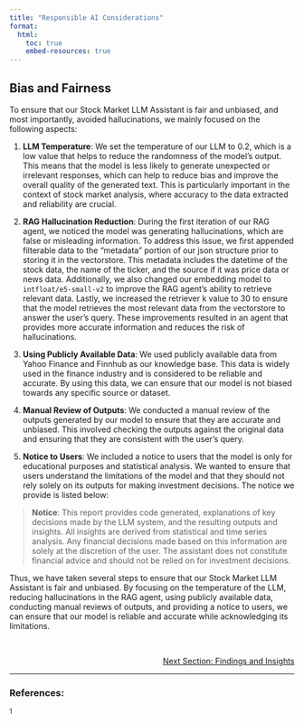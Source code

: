 ```yaml
---
title: "Responsible AI Considerations"
format:
  html:
    toc: true
    embed-resources: true
---
```


## Bias and Fairness

To ensure that our Stock Market LLM Assistant is fair and unbiased, and most importantly, avoided hallucinations, we mainly focused on the following aspects:

1. **LLM Temperature**: We set the temperature of our LLM to 0.2, which is a low value that helps to reduce the randomness of the model's output. This means that the model is less likely to generate unexpected or irrelevant responses, which can help to reduce bias and improve the overall quality of the generated text. This is particularly important in the context of stock market analysis, where accuracy to the data extracted and reliability are crucial.

2. **RAG Hallucination Reduction**: During the first iteration of our RAG agent, we noticed the model was generating hallucinations, which are false or misleading information. To address this issue, we first appended filterable data to the "metadata" portion of our json structure prior to storing it in the vectorstore. This metadata includes the datetime of the stock data, the name of the ticker, and the source if it was price data or news data. Additionally, we also changed our embedding model to `intfloat/e5-small-v2` to improve the RAG agent's ability to retrieve relevant data. Lastly, we increased the retriever k value to 30 to ensure that the model retrieves the most relevant data from the vectorstore to answer the user's query. These improvements resulted in an agent that provides more accurate information and reduces the risk of hallucinations.

3. **Using Publicly Available Data**: We used publicly available data from Yahoo Finance and Finnhub as our knowledge base. This data is widely used in the finance industry and is considered to be reliable and accurate. By using this data, we can ensure that our model is not biased towards any specific source or dataset.

4. **Manual Review of Outputs**: We conducted a manual review of the outputs generated by our model to ensure that they are accurate and unbiased. This involved checking the outputs against the original data and ensuring that they are consistent with the user's query. 

5. **Notice to Users**: We included a notice to users that the model is only for educational purposes and statistical analysis. We wanted to ensure that users understand the limitations of the model and that they should not rely solely on its outputs for making investment decisions. The notice we provide is listed below:

> **Notice**: This report provides code generated, explanations of key decisions made by the LLM system, and the resulting outputs and insights. All insights are derived from statistical and time series analysis. Any financial decisions made based on this information are solely at the discretion of the user. The assistant does not constitute financial advice and should not be relied on for investment decisions.


Thus, we have taken several steps to ensure that our Stock Market LLM Assistant is fair and unbiased. By focusing on the temperature of the LLM, reducing hallucinations in the RAG agent, using publicly available data, conducting manual reviews of outputs, and providing a notice to users, we can ensure that our model is reliable and accurate while acknowledging its limitations.


<br>
<!-- Reference to next section -->
<div style="text-align: right; font-size: 14px;">
  <a href="9_findings.html">Next Section: Findings and Insights</a>
</div>

---

### References:

${^1}$